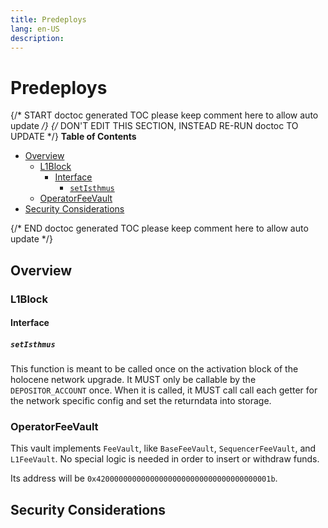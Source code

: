 ```yaml
---
title: Predeploys
lang: en-US
description:
---
```


# Predeploys

{/* START doctoc generated TOC please keep comment here to allow auto update */}
{/* DON'T EDIT THIS SECTION, INSTEAD RE-RUN doctoc TO UPDATE */}
**Table of Contents**

- [Overview](#overview)
  - [L1Block](#l1block)
    - [Interface](#interface)
      - [`setIsthmus`](#setisthmus)
  - [OperatorFeeVault](#operatorfeevault)
- [Security Considerations](#security-considerations)

{/* END doctoc generated TOC please keep comment here to allow auto update */}

## Overview

### L1Block

#### Interface

##### `setIsthmus`

This function is meant to be called once on the activation block of the holocene network upgrade.
It MUST only be callable by the `DEPOSITOR_ACCOUNT` once. When it is called, it MUST call
call each getter for the network specific config and set the returndata into storage.

### OperatorFeeVault

This vault implements `FeeVault`, like `BaseFeeVault`, `SequencerFeeVault`, and `L1FeeVault`.
No special logic is needed in order to insert or withdraw funds.

Its address will be `0x420000000000000000000000000000000000001b`.

## Security Considerations
